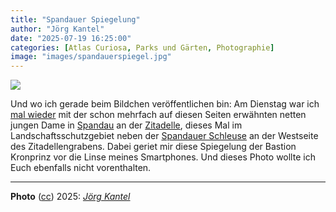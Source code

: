 ```yaml
---
title: "Spandauer Spiegelung"
author: "Jörg Kantel"
date: "2025-07-19 16:25:00"
categories: [Atlas Curiosa, Parks und Gärten, Photographie]
image: "images/spandauerspiegel.jpg"
---
```


[![](images/spandauerspiegel-b.jpg)](https://www.flickr.com/photos/schockwellenreiter/54658323768/)

Und wo ich gerade beim Bildchen veröffentlichen bin: Am Dienstag war ich [mal wieder](https://kantel.github.io/posts/2025062501_spandau_bei_berlin/) mit der schon mehrfach auf diesen Seiten erwähnten netten jungen Dame in [Spandau](https://de.wikipedia.org/wiki/Berlin-Spandau) an der [Zitadelle](https://de.wikipedia.org/wiki/Zitadelle_Spandau), dieses Mal im Landschaftsschutzgebiet neben der [Spandauer Schleuse](https://de.wikipedia.org/wiki/Schleuse_Spandau) an der Westseite des Zitadellengrabens. Dabei geriet mir diese Spiegelung der Bastion Kronprinz vor die Linse meines Smartphones. Und dieses Photo wollte ich Euch ebenfalls nicht vorenthalten.

---

**Photo** ([cc](https://creativecommons.org/licenses/by-sa/4.0/deed.de)) 2025: *[Jörg Kantel](http://cognitiones.kantel-chaos-team.de/cv.html)*
  